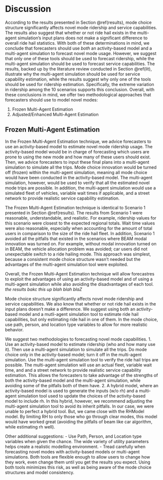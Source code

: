 # Discussion {#discussion}
According to the results presented in Section \@ref(results), mode choice structure significantly affects novel mode ridership and service capabilities. The results also suggest that whether or not ride hail exists in the multi-agent simulation's input plans does not make a significant difference to overall ride hail statistics. With both of these determinations in mind, we conclude that forecasters should use *both* an activity-based model and a multi-agent simulation to forecast novel mode usage. However, we suggest that only one of these tools should be used to forecast ridership, while the multi-agent simulation should be used to forecast service capabilities. The results, backed up by the literature review conducted in Section \@ref(lit), illustrate why the multi-agent simulation should be used for service capability estimation, while the results suggest why only one of the tools should be used for ridership estimation. Specifically, the extreme variation in ridership among the 10 scenarios supports this conclusion. Overall, with these conclusions in mind, we offer two methodological approaches that forecasters should use to model novel modes:

  1. Frozen Multi-Agent Estimation
  2. Adjusted/Enhanced Multi-Agent Estimation

## Frozen Multi-Agent Estimation
In the Frozen Multi-Agent Estimation technique, we advice forecasters to use an activity-based model to estimate novel mode ridership usage. The activity-based model would be in charge of forecasting which users are prone to using the new mode and how many of these users should exist. Then, we advice forecasters to input these final plans into a multi-agent simulation to simulate all the trips. Mode choice innovation would be turned off (frozen) within the multi-agent simulation, meaning all mode choice would have been conducted in the activity-based model. The multi-agent simulation, however, would be used to verify that all the estimated novel mode trips are possible. In addition, the multi-agent simulation would use a simulated fleet of vehicles, variable wait times if applicable, and a street network to provide realistic service capability estimation. 

The Frozen Multi-Agent Estimation technique is identical to Scenario 1 presented in Section \@ref(results). The results from Scenario 1 were reasonable, understandable, and realistic. For example, ridership values for this scenario were closest to the expected regional totals. Wait time values were also reasonable, especially when accounting for the amount of total users in comparison to the size of the ride hail fleet. In addition, Scenario 1 avoided all the pitfalls that existed in the scenarios where BEAM modal innovation was turned on. For example, without modal innovation turned on in BEAM, the vehicle allocation problem was avoided; car users did not unexpectable switch to a ride hailing mode. This approach was simplest, because a consistent mode choice structure wasn't needed but the advantages of the multi-agent simulation tool were exploited.

Overall, the Frozen Multi-Agent Estimation technique will allow forecastres to exploit the advantages of using an activity-based model and of using a multi-agent simulation while also avoiding the disadvantages of each tool. *the results bakc this up blah blah blaZ* 








Mode choice structure significantly affects novel mode ridership and service capabilities. We also know that whether or not ride hail exists in the input plans doesn't make a difference. We suggest using both an activity-based model and a mutli-agent simulation tool to estimate ride hail capabilities, but only estimating ride hail in one of them. In the mode choice, use path, person, and location type variables to allow for more realistic behavior. 

We suggest two methodologies to forecasting novel mode capabilities.
  1. Use an activity-based model to estimate ridership (who and how many use it). Then use a multi-agent simulation to simulate all the trips. Do mode choice only in the activity-based model; turn it off in the multi-agent simulation. Use the multi-agent simulation tool to verify the ride hail trips are possible. The multi-agent simulation will use an actual fleet, variable wait time, and and a street network to provide realistic service capability estimation. This allows the forecasters to take advantage of the strengths of both the activity-based model and the multi-agent simulation, while avoiding some of the pitfalls both of them have.
  2. A hybrid model, where an activity-based model is used to generate the inputs (w/o rh) and a multi-agent simulation tool used to update the choices of the activity-based model to include rh. In this hybrid, however, we recommend adjusting the multi-agent simulation tool to avoid its inherit pitfalls. In our case, we were unable to perfect a hybrid tool. But, we came close with the RHModel model. By limiting RH to only those who go through clear modes, this model would have worked great (avoiding the pitfalls of beam like car algorithm, while estimating rh well). 
  

Other additional suggestions:
  - Use Path, Person, and Location type variables when given the chance. The wide variety of utility parameters helps create a realistic modelling environment. 
  - Tread carefully when forecasting novel modes with activity-based models or multi-agent simulations. Both tools are flexible enough to allow users to change how they work, even change them until you get the results you expect. Using both tools minimizes this risk, as well as being aware of the mode choice structures and model consistency.  
  
